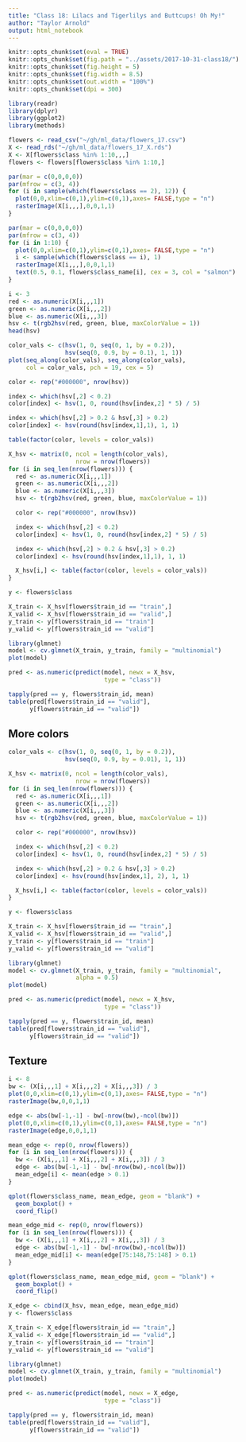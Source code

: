 ```yaml
---
title: "Class 18: Lilacs and Tigerlilys and Buttcups! Oh My!"
author: "Taylor Arnold"
output: html_notebook
---
```


```r
knitr::opts_chunk$set(eval = TRUE)
knitr::opts_chunk$set(fig.path = "../assets/2017-10-31-class18/")
knitr::opts_chunk$set(fig.height = 5)
knitr::opts_chunk$set(fig.width = 8.5)
knitr::opts_chunk$set(out.width = "100%")
knitr::opts_chunk$set(dpi = 300)
```

```r
library(readr)
library(dplyr)
library(ggplot2)
library(methods)
```

```r
flowers <- read_csv("~/gh/ml_data/flowers_17.csv")
X <- read_rds("~/gh/ml_data/flowers_17_X.rds")
X <- X[flowers$class %in% 1:10,,,]
flowers <- flowers[flowers$class %in% 1:10,]
```

```r
par(mar = c(0,0,0,0))
par(mfrow = c(3, 4))
for (i in sample(which(flowers$class == 2), 12)) {
  plot(0,0,xlim=c(0,1),ylim=c(0,1),axes= FALSE,type = "n")
  rasterImage(X[i,,,],0,0,1,1)
}
```

```r
par(mar = c(0,0,0,0))
par(mfrow = c(3, 4))
for (i in 1:10) {
  plot(0,0,xlim=c(0,1),ylim=c(0,1),axes= FALSE,type = "n")
  i <- sample(which(flowers$class == i), 1)
  rasterImage(X[i,,,],0,0,1,1)
  text(0.5, 0.1, flowers$class_name[i], cex = 3, col = "salmon")
}
```

```r
i <- 3
red <- as.numeric(X[i,,,1])
green <- as.numeric(X[i,,,2])
blue <- as.numeric(X[i,,,3])
hsv <- t(rgb2hsv(red, green, blue, maxColorValue = 1))
head(hsv)
```

```r
color_vals <- c(hsv(1, 0, seq(0, 1, by = 0.2)),
                hsv(seq(0, 0.9, by = 0.1), 1, 1))
plot(seq_along(color_vals), seq_along(color_vals),
     col = color_vals, pch = 19, cex = 5)
```


```r
color <- rep("#000000", nrow(hsv))

index <- which(hsv[,2] < 0.2)
color[index] <- hsv(1, 0, round(hsv[index,2] * 5) / 5)

index <- which(hsv[,2] > 0.2 & hsv[,3] > 0.2)
color[index] <- hsv(round(hsv[index,1],1), 1, 1)

table(factor(color, levels = color_vals))
```

```r
X_hsv <- matrix(0, ncol = length(color_vals),
                   nrow = nrow(flowers))
for (i in seq_len(nrow(flowers))) {
  red <- as.numeric(X[i,,,1])
  green <- as.numeric(X[i,,,2])
  blue <- as.numeric(X[i,,,3])
  hsv <- t(rgb2hsv(red, green, blue, maxColorValue = 1))

  color <- rep("#000000", nrow(hsv))

  index <- which(hsv[,2] < 0.2)
  color[index] <- hsv(1, 0, round(hsv[index,2] * 5) / 5)

  index <- which(hsv[,2] > 0.2 & hsv[,3] > 0.2)
  color[index] <- hsv(round(hsv[index,1],1), 1, 1)

  X_hsv[i,] <- table(factor(color, levels = color_vals))
}
```

```r
y <- flowers$class

X_train <- X_hsv[flowers$train_id == "train",]
X_valid <- X_hsv[flowers$train_id == "valid",]
y_train <- y[flowers$train_id == "train"]
y_valid <- y[flowers$train_id == "valid"]
```


```r
library(glmnet)
model <- cv.glmnet(X_train, y_train, family = "multinomial")
plot(model)
```

```r
pred <- as.numeric(predict(model, newx = X_hsv,
                           type = "class"))

tapply(pred == y, flowers$train_id, mean)
table(pred[flowers$train_id == "valid"],
      y[flowers$train_id == "valid"])
```

## More colors


```r
color_vals <- c(hsv(1, 0, seq(0, 1, by = 0.2)),
                hsv(seq(0, 0.9, by = 0.01), 1, 1))
```

```r
X_hsv <- matrix(0, ncol = length(color_vals),
                   nrow = nrow(flowers))
for (i in seq_len(nrow(flowers))) {
  red <- as.numeric(X[i,,,1])
  green <- as.numeric(X[i,,,2])
  blue <- as.numeric(X[i,,,3])
  hsv <- t(rgb2hsv(red, green, blue, maxColorValue = 1))

  color <- rep("#000000", nrow(hsv))

  index <- which(hsv[,2] < 0.2)
  color[index] <- hsv(1, 0, round(hsv[index,2] * 5) / 5)

  index <- which(hsv[,2] > 0.2 & hsv[,3] > 0.2)
  color[index] <- hsv(round(hsv[index,1], 2), 1, 1)

  X_hsv[i,] <- table(factor(color, levels = color_vals))
}
```

```r
y <- flowers$class

X_train <- X_hsv[flowers$train_id == "train",]
X_valid <- X_hsv[flowers$train_id == "valid",]
y_train <- y[flowers$train_id == "train"]
y_valid <- y[flowers$train_id == "valid"]
```


```r
library(glmnet)
model <- cv.glmnet(X_train, y_train, family = "multinomial",
                   alpha = 0.5)
plot(model)
```

```r
pred <- as.numeric(predict(model, newx = X_hsv,
                           type = "class"))

tapply(pred == y, flowers$train_id, mean)
table(pred[flowers$train_id == "valid"],
      y[flowers$train_id == "valid"])
```

## Texture

```r
i <- 8
bw <- (X[i,,,1] + X[i,,,2] + X[i,,,3]) / 3
plot(0,0,xlim=c(0,1),ylim=c(0,1),axes= FALSE,type = "n")
rasterImage(bw,0,0,1,1)
```

```r
edge <- abs(bw[-1,-1] - bw[-nrow(bw),-ncol(bw)])
plot(0,0,xlim=c(0,1),ylim=c(0,1),axes= FALSE,type = "n")
rasterImage(edge,0,0,1,1)
```

```r
mean_edge <- rep(0, nrow(flowers))
for (i in seq_len(nrow(flowers))) {
  bw <- (X[i,,,1] + X[i,,,2] + X[i,,,3]) / 3
  edge <- abs(bw[-1,-1] - bw[-nrow(bw),-ncol(bw)])
  mean_edge[i] <- mean(edge > 0.1)
}
```

```r
qplot(flowers$class_name, mean_edge, geom = "blank") +
  geom_boxplot() +
  coord_flip()
```

```r
mean_edge_mid <- rep(0, nrow(flowers))
for (i in seq_len(nrow(flowers))) {
  bw <- (X[i,,,1] + X[i,,,2] + X[i,,,3]) / 3
  edge <- abs(bw[-1,-1] - bw[-nrow(bw),-ncol(bw)])
  mean_edge_mid[i] <- mean(edge[75:148,75:148] > 0.1)
}
```

```r
qplot(flowers$class_name, mean_edge_mid, geom = "blank") +
  geom_boxplot() +
  coord_flip()
```


```r
X_edge <- cbind(X_hsv, mean_edge, mean_edge_mid)
y <- flowers$class

X_train <- X_edge[flowers$train_id == "train",]
X_valid <- X_edge[flowers$train_id == "valid",]
y_train <- y[flowers$train_id == "train"]
y_valid <- y[flowers$train_id == "valid"]
```


```r
library(glmnet)
model <- cv.glmnet(X_train, y_train, family = "multinomial")
plot(model)
```

```r
pred <- as.numeric(predict(model, newx = X_edge,
                           type = "class"))

tapply(pred == y, flowers$train_id, mean)
table(pred[flowers$train_id == "valid"],
      y[flowers$train_id == "valid"])
```

